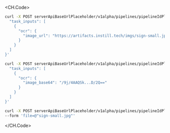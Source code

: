 <CH.Code>

```sh cURL(url)
curl -X POST serverApiBaseUrlPlaceholder/v1alpha/pipelines/pipelineIdPlaceholder/trigger -d '{
  "task_inputs": [
    {
      "ocr": {
        "image_url": "https://artifacts.instill.tech/imgs/sign-small.jpg"
      }
    }
  ]
}'
```

```sh cURL(base64)
curl -X POST serverApiBaseUrlPlaceholder/v1alpha/pipelines/pipelineIdPlaceholder/trigger -d '{
  "task_inputs": [
    {
      "ocr": {
        "image_base64": "/9j/4AAQSk...D/2Q=="
      }
    }
  ]
}'
```

```sh cURL(multipart)
curl -X POST serverApiBaseUrlPlaceholder/v1alpha/pipelines/pipelineIdPlaceholder/trigger-multipart \
--form 'file=@"sign-small.jpg"'
```

</CH.Code>
